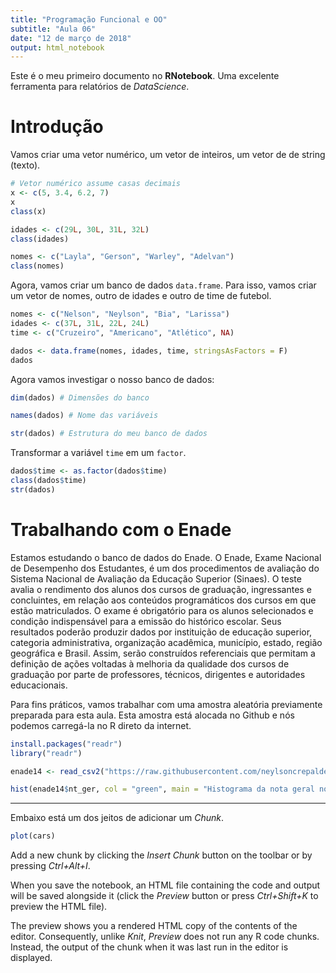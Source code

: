---
title: "Programação Funcional e OO"
subtitle: "Aula 06"
date: "12 de março de 2018"
output: html_notebook
---

Este é o meu primeiro documento no **RNotebook**. Uma excelente ferramenta para relatórios de *DataScience*.

# Introdução

Vamos criar uma vetor numérico, um vetor de inteiros, um vetor de de string (texto).


```{r}
# Vetor numérico assume casas decimais
x <- c(5, 3.4, 6.2, 7)
x
class(x)

idades <- c(29L, 30L, 31L, 32L)
class(idades)

nomes <- c("Layla", "Gerson", "Warley", "Adelvan")
class(nomes)

```

Agora, vamos criar um banco de dados `data.frame`. Para isso, vamos criar um vetor de nomes, outro de idades e outro de time de futebol.

```{r}

nomes <- c("Nelson", "Neylson", "Bia", "Larissa")
idades <- c(37L, 31L, 22L, 24L)
time <- c("Cruzeiro", "Americano", "Atlético", NA)

dados <- data.frame(nomes, idades, time, stringsAsFactors = F)
dados

```

Agora vamos investigar o nosso banco de dados:

```{r}
dim(dados) # Dimensões do banco

names(dados) # Nome das variáveis

str(dados) # Estrutura do meu banco de dados

```

Transformar a variável `time` em um `factor`.

```{r}

dados$time <- as.factor(dados$time)
class(dados$time)
str(dados)

```

# Trabalhando com o Enade

Estamos estudando o banco de dados do Enade. O Enade, Exame Nacional de Desempenho dos Estudantes, é um dos procedimentos de avaliação do Sistema Nacional de Avaliação da Educação Superior (Sinaes). O teste avalia o rendimento dos alunos dos cursos de graduação, ingressantes e concluintes, em relação aos conteúdos programáticos dos cursos em que estão matriculados. O exame é obrigatório para os alunos selecionados e condição indispensável para a emissão do histórico escolar. Seus resultados poderão produzir dados por instituição de educação superior, categoria administrativa, organização acadêmica, município, estado, região geográfica e Brasil. Assim, serão construídos referenciais que permitam a definição de ações voltadas à melhoria da qualidade dos cursos de graduação por parte de professores, técnicos, dirigentes e autoridades educacionais.

Para fins práticos, vamos trabalhar com uma amostra aleatória previamente preparada para esta aula. Esta amostra está alocada no Github e nós podemos carregá-la no R direto da internet.

```{r}
install.packages("readr")
library("readr")

enade14 <- read_csv2("https://raw.githubusercontent.com/neylsoncrepalde/introducao_ao_r/master/dados/enade_2014_amostra.csv")

hist(enade14$nt_ger, col = "green", main = "Histograma da nota geral no ENADE")

```






--------
Embaixo está um dos jeitos de adicionar um *Chunk*.

```{r}
plot(cars)
```

Add a new chunk by clicking the *Insert Chunk* button on the toolbar or by pressing *Ctrl+Alt+I*.

When you save the notebook, an HTML file containing the code and output will be saved alongside it (click the *Preview* button or press *Ctrl+Shift+K* to preview the HTML file).

The preview shows you a rendered HTML copy of the contents of the editor. Consequently, unlike *Knit*, *Preview* does not run any R code chunks. Instead, the output of the chunk when it was last run in the editor is displayed.
